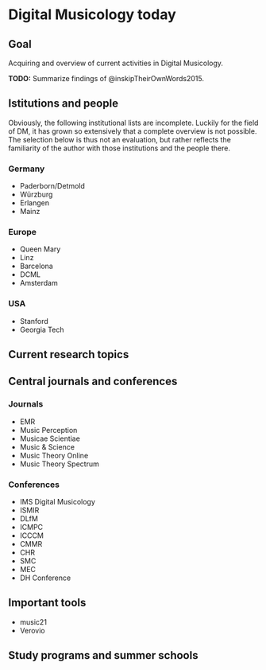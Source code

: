 # Digital Musicology today

::: {.callout-note}
# Goal
Acquiring and overview of current activities in Digital Musicology.
:::

**TODO:** Summarize findings of  @inskipTheirOwnWords2015.

## Istitutions and people

::: {.callout-warning}
Obviously, the following institutional lists 
are incomplete. Luckily for the field of DM, 
it has grown so extensively that a complete overview is not possible. 
The selection below is thus not an evaluation, but rather reflects 
the familiarity of the author with those institutions and the people there.
:::

### Germany

- Paderborn/Detmold
- Würzburg
- Erlangen
- Mainz

### Europe 

- Queen Mary 
- Linz
- Barcelona
- DCML 
- Amsterdam

### USA

- Stanford 
- Georgia Tech

## Current research topics

## Central journals and conferences

### Journals 

- EMR 
- Music Perception 
- Musicae Scientiae 
- Music & Science 
- Music Theory Online 
- Music Theory Spectrum 

### Conferences 

- IMS Digital Musicology 
- ISMIR 
- DLfM 
- ICMPC 
- ICCCM
- CMMR 
- CHR 
- SMC 
- MEC 
- DH Conference

## Important tools

- music21 
- Verovio 

## Study programs and summer schools

